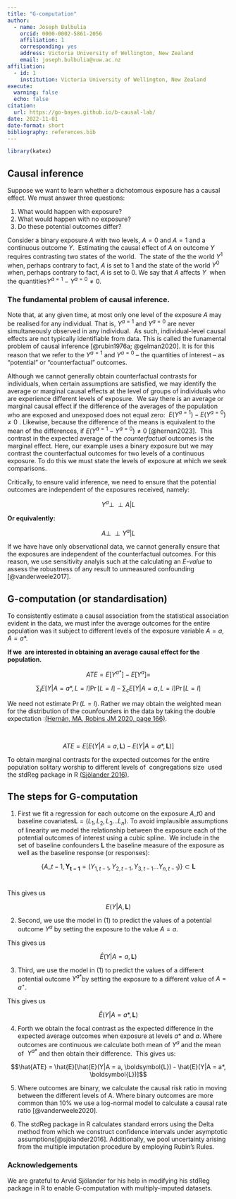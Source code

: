 ```yaml
---
title: "G-computation"
author: 
  - name: Joseph Bulbulia
    orcid: 0000-0002-5861-2056
    affiliation: 1
    corresponding: yes
    address: Victoria University of Wellington, New Zealand
    email: joseph.bulbulia@vuw.ac.nz
affiliation:
  - id: 1
    institution: Victoria University of Wellington, New Zealand
execute:
  warning: false
  echo: false
citation:
  url: https://go-bayes.github.io/b-causal-lab/
date: 2022-11-01
date-format: short
bibliography: references.bib
---
```


```r
library(katex)
```

## Causal inference

Suppose we want to learn whether a dichotomous exposure has a causal effect. We must answer three questions:

1.  What would happen with exposure?
2.  What would happen with no exposure?
3.  Do these potential outcomes differ?

Consider a binary exposure $A$ with two levels, $A = 0$ and $A=1$ and a continuous outcome $Y$.  Estimating the causal effect of $A$ on outcome $Y$ requires contrasting two states of the world.  The state of the the world $Y^1$ when, perhaps contrary to fact, $A$ is set to $1$ and the state of the world $Y^0$ when, perhaps contrary to fact, $A$ is set to $0$. We say that $A$ affects $Y$  when the quantities$Y^{a=1} - Y^{a=0} \neq 0$.  

### The fundamental problem of causal inference.

Note that, at any given time, at most only one level of the exposure $A$ may be realised for any individual. That is, $Y^{a=1}$ and $Y^{a=0}$ are never simultaneously observed in any individual.  As such, individual-level causal effects are not typically identifiable from data. This is called the funamental problem of causal inference [@rubin1976a; @gelman2020]. It is for this reason that we refer to the $Y^{a=1}$ and $Y^{a=0}$ -- the quantities of interest -- as "potential" or "counterfactual" outcomes.

Although we cannot generally obtain counterfactual contrasts for individuals, when certain assumptions are satisfied, we may identify the average or marginal causal effects at the level of groups of individuals who are experience different levels of exposure.  We say there is an average or marginal causal effect if the difference of the averages of the population who are exposed and unexposed does not equal zero:  $E(Y^{a=1}) - E(Y^{a=0})\neq 0$ . Likewise, because the difference of the means is equivalent to the mean of the differences, if $E(Y^{a=1} - Y^{a=0})\neq 0$ [@hernan2023].  This contrast in the expected average of the *counterfactual* outcomes is the marginal effect. Here, our example uses a binary exposure but we may contrast the counterfactual outcomes for two levels of a continuous exposure. To do this we must state the levels of exposure at which we seek comparisons. 

Critically, to ensure valid inference, we need to ensure that the potential outcomes are independent of the exposures received, namely: 

$$Y^a  \perp\!\!\!\perp A|L$$

**Or equivalently:**

$$A \perp\!\!\!\perp Y^a |L$$

If we have have only observational data, we cannot generally ensure that the exposures are independent of the counterfactual outcomes. For this reason, we use sensitivity analyis such at the calculating an *E-value* to assess the robustness of any result to unmeasured confounding [@vanderweele2017].

## G-computation (or standardisation)

To consistently estimate a causal association from the statistical association evident in the data, we must infer the average outcomes for the entire population was it subject to different levels of the exposure variable $A = a, A=a*$. 

**If we  are interested in obtaining an average causal effect for the population.**

$$ATE = E[Y^{a*}] - E[Y^a] = $$

$$\sum_l E[Y|A=a*, L=l]\Pr[L=l] - \sum_c E[Y|A=a, L=l]\Pr[L=l]$$

We need not estimate $\Pr(L = l)$. Rather we may obtain the weighted mean for the distribution of the counfounders in the data by taking the double expectation :[(Hernán, MA, Robins JM 2020, page 166)](https://paperpile.com/c/9vawcQ/uD7I/?locator=166).

\

$$ATE = E[E(Y|A = a, \boldsymbol{L}) - E(Y|A = a*, \boldsymbol{L})]$$

To obtain marginal contrasts for the expected outcomes for the entire population solitary worship to different levels of  congregations size  used the stdReg package in R [(Sjölander 2016)](https://paperpile.com/c/9vawcQ/8bgN). 

## The steps for G-computation

1.  First we fit a regression for each outcome on the exposure $A\_{t0}$ and baseline covariates$\boldsymbol{L} = (L_1, L_2,L_3 \dots L_n)$. To avoid implausible assumptions of linearity we model the relationship between the exposure each of the potential outcomes of interest using a cubic spline.  We include in the set of baseline confounders $\boldsymbol{L}$ the baseline measure of the exposure as well as the baseline response (or responses):

$$\{A\_{t-1}, \boldsymbol{Y_{t-1}} = (Y_{1, t-1}, Y_{2, t-1}, Y_{3, t-1}\dots Y_{n, t-1})\} \subset \boldsymbol{L}$$  

This gives us 

$$E(Y|A, \boldsymbol{L})$$

2.  Second, we use the model in (1) to predict the values of a potential outcome $Y^{a}$ by setting the exposure to the value $A = a$.

This gives us 

$$\hat{E}(Y|A = a, \boldsymbol{L})$$

3.  Third, we use the model in (1) to predict the values of a different potential outcome $Y^{a*}$by setting the exposure to a different value of $A =a^{\star}$.

This gives us  

$$\hat{E}(Y|A = a*,\boldsymbol{L})$$

4.  Forth we obtain the focal contrast as the expected difference in the expected average outcomes when exposure at levels $a*$ and $a$. Where outcomes are continuous we calculate both mean of $Y^a$ and the mean of  $Y^{a*}$ and then obtain their difference.  This gives us: 

$$\hat{ATE} = \hat{E}[\hat{E}(Y|A = a, \boldsymbol{L}) - \hat{E}(Y|A = a*, \boldsymbol{L})]$$

5.  Where outcomes are binary, we calculate the causal risk ratio in moving between the different levels of A. Where binary outcomes are more common than 10% we use a log-normal model to calculate a causal rate ratio [@vanderweele2020]. 

6.  The stdReg package in R calculates standard errors using the Delta method from which we construct confidence intervals under asymptotic assumptions[@sjölander2016]. Additionally, we pool uncertainty arising from the multiple imputation procedure by employing Rubin's Rules. 

### Acknowledgements

We are grateful to Arvid Sjölander for his help in modifying his stdReg package in R to enable G-computation with multiply-imputed datasets.
